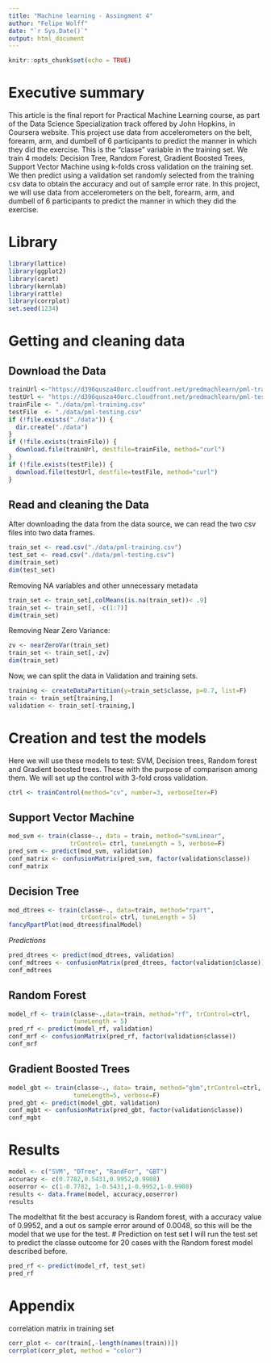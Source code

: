 ---
title: "Machine learning - Assingment 4"
author: "Felipe Wolff"
date: "`r Sys.Date()`"
output: html_document
---

```{r setup, include=FALSE}
knitr::opts_chunk$set(echo = TRUE)
```

# Executive summary

This article is the final report for Practical Machine Learning course, as part of the Data Science Specialization track offered by John Hopkins, in Coursera website.
This project use data from accelerometers on the belt, forearm, arm, and dumbell of 6 participants to predict the manner in which they did the exercise. This is the “classe” variable in the training set. We train 4 models: Decision Tree, Random Forest, Gradient Boosted Trees, Support Vector Machine using k-folds cross validation on the training set. We then predict using a validation set randomly selected from the training csv data to obtain the accuracy and out of sample error rate. In this project, we will use data from accelerometers on the belt, forearm, arm, and dumbell of 6 participants to predict the manner in which they did the exercise.  

# Library  
```{r, cache = TRUE,results='hide'}
library(lattice)
library(ggplot2)
library(caret)
library(kernlab)
library(rattle)
library(corrplot)
set.seed(1234)
```
# Getting and cleaning data
## Download the Data
```{r, cache = TRUE}
trainUrl <-"https://d396qusza40orc.cloudfront.net/predmachlearn/pml-training.csv"
testUrl <- "https://d396qusza40orc.cloudfront.net/predmachlearn/pml-testing.csv"
trainFile <- "./data/pml-training.csv"
testFile  <- "./data/pml-testing.csv"
if (!file.exists("./data")) {
  dir.create("./data")
}
if (!file.exists(trainFile)) {
  download.file(trainUrl, destfile=trainFile, method="curl")
}
if (!file.exists(testFile)) {
  download.file(testUrl, destfile=testFile, method="curl")
}
```  
## Read and cleaning the Data
After downloading the data from the data source, we can read the two csv files into two data frames.  
```{r read, cache = TRUE, echo=TRUE}
train_set <- read.csv("./data/pml-training.csv")
test_set <- read.csv("./data/pml-testing.csv")
dim(train_set)
dim(test_set)
```
Removing NA variables and other unnecessary metadata
```{r clean, cache = TRUE}
train_set <- train_set[,colMeans(is.na(train_set))< .9]
train_set <- train_set[, -c(1:7)]
dim(train_set)
```
Removing Near Zero Variance:
```{r nzv, cache = TRUE}
zv <- nearZeroVar(train_set)
train_set <- train_set[,-zv]
dim(train_set)
```
Now, we can split the data in Validation and training sets. 
```{r train, cache= TRUE, echo = TRUE}
training <- createDataPartition(y=train_set$classe, p=0.7, list=F)
train <- train_set[training,]
validation <- train_set[-training,]
```

# Creation and test the models
Here we will use these models to test: SVM, Decision trees, Random forest and Gradient boosted trees. These with the purpose of comparison among them.
We will set up the control with 3-fold cross validation.
```{r control 3fcv, echo = TRUE}
ctrl <- trainControl(method="cv", number=3, verboseIter=F)

```
## Support Vector Machine
```{r svm, echo = TRUE}
mod_svm <- train(classe~., data = train, method="svmLinear",
                 trControl= ctrl, tuneLength = 5, verbose=F)
pred_svm <- predict(mod_svm, validation)
conf_matrix <- confusionMatrix(pred_svm, factor(validation$classe))
conf_matrix
```
## Decision Tree
```{r dt, echo = TRUE}
mod_dtrees <- train(classe~., data=train, method="rpart", 
                    trControl= ctrl, tuneLength = 5)
fancyRpartPlot(mod_dtrees$finalModel)
```
*Predictions*
```{r d trees pred, echo =TRUE}
pred_dtrees <- predict(mod_dtrees, validation)
conf_mdtrees <- confusionMatrix(pred_dtrees, factor(validation$classe))
conf_mdtrees
```
## Random Forest
```{r rf, echo = TRUE}
model_rf <- train(classe~.,data=train, method="rf", trControl=ctrl,
                  tuneLength = 5)
pred_rf <- predict(model_rf, validation)
conf_mrf <- confusionMatrix(pred_rf, factor(validation$classe))
conf_mrf
```
## Gradient Boosted Trees
```{r gbt, echo = TRUE}
model_gbt <- train(classe~., data= train, method="gbm",trControl=ctrl,
                  tuneLength=5, verbose=F)
pred_gbt <- predict(model_gbt, validation)
conf_mgbt <- confusionMatrix(pred_gbt, factor(validation$classe))
conf_mgbt
```
# Results
```{r results, echo=FALSE}
model <- c("SVM", "DTree", "RandFor", "GBT")
accuracy <- c(0.7782,0.5431,0.9952,0.9908)
ooserror <- c(1-0.7782, 1-0.5431,1-0.9952,1-0.9908)
results <- data.frame(model, accuracy,ooserror)
results

```
The modelthat fit the best accuracy is Random forest, with a accuracy value of 0.9952, and a out os sample error around of 0.0048, so this will be the model that we use for the test.
# Prediction on test set
I will run the test set to predict the classe outcome for 20 cases with the Random forest model described before.
```{r prediction, echo = TRUE}
pred_rf <- predict(model_rf, test_set)
pred_rf
```
# Appendix
correlation matrix in training set
```{r correlation matrix, echo = TRUE}
corr_plot <- cor(train[,-length(names(train))])
corrplot(corr_plot, method = "color")

```







